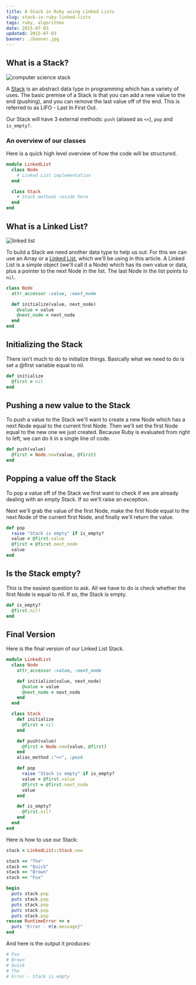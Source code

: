 ```yaml
---
title: A Stack in Ruby using Linked Lists
slug: stack-in-ruby-linked-lists
tags: ruby, algorithms
date: 2015-07-03
updated: 2015-07-03
banner: ./banner.jpg
---
```



## What is a Stack?

<img src={StackImage} alt="computer science stack" />

A [Stack](<https://en.wikipedia.org/wiki/Stack_(abstract_data_type)>) is an abstract data type in programming which has a variety of uses. The basic premise of a Stack is that you can add a new value to the end (pushing), and you can remove the last value off of the end. This is referred to as LIFO - Last In First Out.

Our Stack will have 3 external methods: `push` (aliased as `<<`), `pop` and `is_empty?`.

### An overview of our classes

Here is a quick high level overview of how the code will be structured.

```ruby
module LinkedList
  class Node
    # Linked List implementation
  end

  class Stack
    # Stack methods reside here
  end
end
```

## What is a Linked List?

<img src={LinkedListImage} alt="linked list" />

To build a Stack we need another data type to help us out. For this we can use an Array or a [Linked List](https://en.wikipedia.org/wiki/Linked_list), which we'll be using in this article. A Linked List is a simple object (we'll call it a Node) which has its own value or data, plus a pointer to the next Node in the list. The last Node in the list points to `nil`.

```ruby
class Node
  attr_accessor :value, :next_node

  def initialize(value, next_node)
    @value = value
    @next_node = next_node
  end
end
```

## Initializing the Stack

There isn't much to do to initialize things. Basically what we need to do is set a @first variable equal to nil.

```ruby
def initialize
  @first = nil
end
```

## Pushing a new value to the Stack

To push a value to the Stack we'll want to create a new Node which has a next Node equal to the current first Node. Then we'll set the first Node equal to the new one we just created. Because Ruby is evaluated from right to left, we can do it in a single line of code.

```ruby
def push(value)
  @first = Node.new(value, @first)
end
```

## Popping a value off the Stack

To pop a value off of the Stack we first want to check if we are already dealing with an empty Stack. If so we'll raise an exception.

Next we'll grab the value of the first Node, make the first Node equal to the next Node of the current first Node, and finally we'll return the value.

```ruby
def pop
  raise "Stack is empty" if is_empty?
  value = @first.value
  @first = @first.next_node
  value
end
```

## Is the Stack empty?

This is the easiest question to ask. All we have to do is check whether the first Node is equal to nil. If so, the Stack is empty.

```ruby
def is_empty?
  @first.nil?
end
```

## Final Version

Here is the final version of our Linked List Stack.

```ruby
module LinkedList
  class Node
    attr_accessor :value, :next_node

    def initialize(value, next_node)
      @value = value
      @next_node = next_node
    end
  end

  class Stack
    def initialize
      @first = nil
    end

    def push(value)
      @first = Node.new(value, @first)
    end
    alias_method :"<<", :push

    def pop
      raise "Stack is empty" if is_empty?
      value = @first.value
      @first = @first.next_node
      value
    end

    def is_empty?
      @first.nil?
    end
  end
end
```

Here is how to use our Stack:

```ruby
stack = LinkedList::Stack.new

stack << "The"
stack << "Quick"
stack << "Brown"
stack << "Fox"

begin
  puts stack.pop
  puts stack.pop
  puts stack.pop
  puts stack.pop
  puts stack.pop
rescue RuntimeError => e
  puts "Error - #{e.message}"
end
```

And here is the output it produces:

```ruby
# Fox
# Brown
# Quick
# The
# Error - Stack is empty
```
